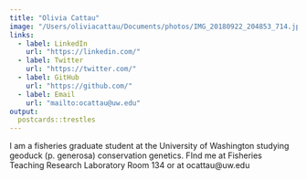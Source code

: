 ```yaml
---
title: "Olivia Cattau"
image: "/Users/oliviacattau/Documents/photos/IMG_20180922_204853_714.jpg"
links:
  - label: LinkedIn
    url: "https://linkedin.com/"
  - label: Twitter
    url: "https://twitter.com/"
  - label: GitHub
    url: "https://github.com/"
  - label: Email
    url: "mailto:ocattau@uw.edu"
output:
  postcards::trestles
---
```

 
I am a fisheries graduate student at the University of Washington studying geoduck (p. generosa) conservation genetics. FInd me at Fisheries Teaching Research Laboratory Room 134 or at ocattau@uw.edu 
